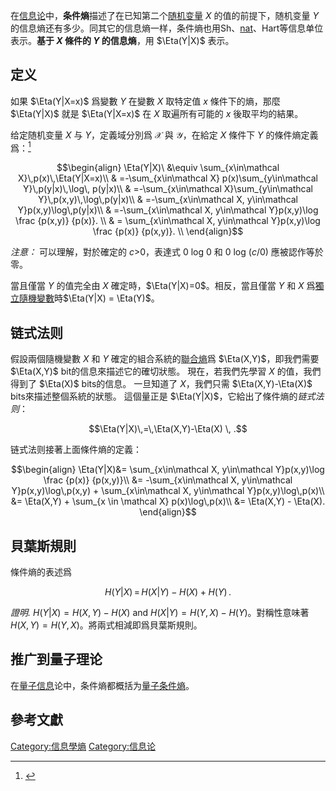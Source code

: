 {{NoteTA
|G1 = Communication
|G2 = IT
}}
在[[信息论|信息论]]中，'''条件熵'''描述了在已知第二个[[随机变量|随机变量]] <math>X</math> 的值的前提下，随机变量 <math>Y</math> 的信息熵还有多少。同其它的信息熵一样，条件熵也用Sh、[[纳特|nat]]、Hart等信息单位表示。'''基于 <math>X</math> 條件的 <math>Y</math> 的信息熵'''，用 <math>\Eta(Y|X)</math> 表示。

== 定义 ==
如果 <math>\Eta(Y|X=x)</math> 爲變數 <math>Y</math> 在變數 <math>X</math> 取特定值 <math>x</math> 條件下的熵，那麼 <math>\Eta(Y|X)</math> 就是 <math>\Eta(Y|X=x)</math> 在 <math>X</math> 取遍所有可能的 <math>x</math> 後取平均的結果。

给定随机变量 <math>X</math> 与 <math>Y</math>，定義域分別爲 <math>\mathcal X</math> 與 <math>\mathcal Y</math>，在給定 <math>X</math> 條件下 <math>Y</math> 的條件熵定義爲：<ref>{{cite book|first1=Thomas M.|last1=Cover|first2=Joy A.|last2=Thomas|title=Elements of information theory|year=1991|publisher=Wiley|location=New York|isbn=0-471-06259-6|edition=1st}}</ref>

:<math>
\begin{align}
\Eta(Y|X)\ &\equiv \sum_{x\in\mathcal X}\,p(x)\,\Eta(Y|X=x)\\
& =-\sum_{x\in\mathcal X} p(x)\sum_{y\in\mathcal Y}\,p(y|x)\,\log\, p(y|x)\\
& =-\sum_{x\in\mathcal X}\sum_{y\in\mathcal Y}\,p(x,y)\,\log\,p(y|x)\\
& =-\sum_{x\in\mathcal X, y\in\mathcal Y}p(x,y)\log\,p(y|x)\\
& =-\sum_{x\in\mathcal X, y\in\mathcal Y}p(x,y)\log \frac {p(x,y)} {p(x)}. \\
& = \sum_{x\in\mathcal X, y\in\mathcal Y}p(x,y)\log \frac {p(x)} {p(x,y)}. \\
\end{align}
</math>

''注意：'' 可以理解，對於確定的 ''c''>0，表達式 0 log 0 和 0 log (''c''/0) 應被認作等於零。<!-- because p(x,y) could still equal 0 even if p(x) != 0 and p(y) != 0. What about p(x,y)=p(x)=0? -->

當且僅當 <math>Y</math> 的值完全由 <math>X</math> 確定時，<math>\Eta(Y|X)=0</math>。相反，當且僅當 <math>Y</math> 和 <math>X</math> 爲[[統計獨立|獨立隨機變數]]時<math>\Eta(Y|X) = \Eta(Y)</math>。

== 链式法则 ==

假設兩個隨機變數 ''X'' 和 ''Y'' 確定的組合系統的[[聯合熵|聯合熵]]爲 <math>\Eta(X,Y)</math>，即我們需要 <math>\Eta(X,Y)</math> bit的信息來描述它的確切狀態。
現在，若我們先學習 <math>X</math> 的值，我們得到了 <math>\Eta(X)</math> bits的信息。
一旦知道了 <math>X</math>，我們只需 <math>\Eta(X,Y)-\Eta(X)</math> bits來描述整個系統的狀態。
這個量正是 <math>\Eta(Y|X)</math>，它給出了條件熵的''链式法则''：
:<math>\Eta(Y|X)\,=\,\Eta(X,Y)-\Eta(X) \, .</math>

链式法则接著上面條件熵的定義：

:<math>
\begin{align}
\Eta(Y|X)&= \sum_{x\in\mathcal X, y\in\mathcal Y}p(x,y)\log \frac {p(x)} {p(x,y)}\\
&= -\sum_{x\in\mathcal X, y\in\mathcal Y}p(x,y)\log\,p(x,y) + \sum_{x\in\mathcal X, y\in\mathcal Y}p(x,y)\log\,p(x)\\
&=  \Eta(X,Y) + \sum_{x \in \mathcal X} p(x)\log\,p(x)\\
&=  \Eta(X,Y) - \Eta(X).
\end{align}
</math>

== 貝葉斯規則 ==
條件熵的{{Link-en|貝葉斯規則|Bayes' rule}}表述爲
:<math>H(Y|X) \,=\, H(X|Y) - H(X) + H(Y) \,.</math>

''證明.'' <math>H(Y|X) = H(X,Y) - H(X)</math> and <math>H(X|Y) = H(Y,X) - H(Y)</math>。對稱性意味著 <math>H(X,Y) = H(Y,X)</math>。將兩式相減即爲貝葉斯規則。

== 推广到量子理论 ==
在[[量子信息|量子信息]]论中，条件熵都概括为[[量子条件熵|量子条件熵]]。

== 參考文獻 ==
{{Reflist}}

[[Category:信息學熵|Category:信息學熵]]
[[Category:信息论|Category:信息论]]